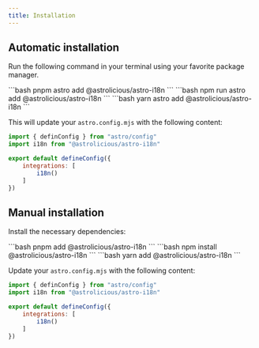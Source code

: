```yaml
---
title: Installation
---
```



## Automatic installation

Run the following command in your terminal using your favorite package manager.

<Tabs>
    <TabItem label="pnpm" icon="pnpm">
    ```bash
    pnpm astro add @astrolicious/astro-i18n
    ```
    </TabItem>
    <TabItem label="npm" icon="seti:npm">
    ```bash
    npm run astro add @astrolicious/astro-i18n
    ```
    </TabItem>
    <TabItem label="yarn" icon="seti:yarn">
    ```bash
    yarn astro add @astrolicious/astro-i18n
    ```
    </TabItem>
</Tabs>

This will update your `astro.config.mjs` with the following content:

```js title="astro.config.mjs" ins={2,6}
import { definConfig } from "astro/config"
import i18n from "@astrolicious/astro-i18n"

export default defineConfig({
    integrations: [
        i18n()
    ]
})
```

## Manual installation

Install the necessary dependencies:

<Tabs>
    <TabItem label="pnpm" icon="pnpm">
    ```bash
    pnpm add @astrolicious/astro-i18n
    ```
    </TabItem>
    <TabItem label="npm" icon="seti:npm">
    ```bash
    npm install @astrolicious/astro-i18n
    ```
    </TabItem>
    <TabItem label="yarn" icon="seti:yarn">
    ```bash
    yarn add @astrolicious/astro-i18n
    ```
    </TabItem>
</Tabs>

Update your `astro.config.mjs` with the following content:

```js title="astro.config.mjs" ins={2,6}
import { definConfig } from "astro/config"
import i18n from "@astrolicious/astro-i18n"

export default defineConfig({
    integrations: [
        i18n()
    ]
})
```